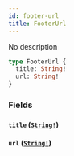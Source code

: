 ```yaml
---
id: footer-url
title: FooterUrl
---
```


No description

```graphql
type FooterUrl {
  title: String!
  url: String!
}
```

### Fields

#### `title` ([`String!`](/docs/graphql/scalars/string))

#### `url` ([`String!`](/docs/graphql/scalars/string))
